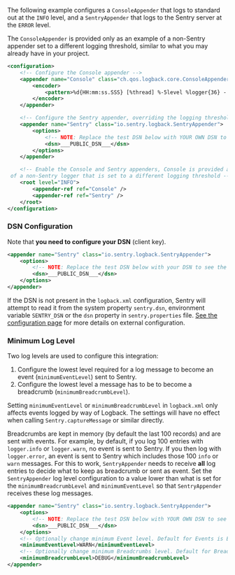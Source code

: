 The following example configures a `ConsoleAppender` that logs to standard out at the `INFO` level, and a `SentryAppender` that logs to the Sentry server at the `ERROR` level.

<Note>

The `ConsoleAppender` is provided only as an example of a non-Sentry appender set to a different logging threshold, similar to what you may already have in your project.

</Note>


```xml
<configuration>
    <!-- Configure the Console appender -->
    <appender name="Console" class="ch.qos.logback.core.ConsoleAppender">
        <encoder>
            <pattern>%d{HH:mm:ss.SSS} [%thread] %-5level %logger{36} - %msg%n</pattern>
        </encoder>
    </appender>

    <!-- Configure the Sentry appender, overriding the logging threshold to the WARN level -->
    <appender name="Sentry" class="io.sentry.logback.SentryAppender">
        <options>
            <!-- NOTE: Replace the test DSN below with YOUR OWN DSN to see the events from this app in your Sentry project/dashboard -->
            <dsn>___PUBLIC_DSN___</dsn>
        </options>
    </appender>

    <!-- Enable the Console and Sentry appenders, Console is provided as an example
 of a non-Sentry logger that is set to a different logging threshold -->
    <root level="INFO">
        <appender-ref ref="Console" />
        <appender-ref ref="Sentry" />
    </root>
</configuration>
```

### DSN Configuration

Note that **you need to configure your DSN** (client key).


```xml
<appender name="Sentry" class="io.sentry.logback.SentryAppender">
    <options>
        <!-- NOTE: Replace the test DSN below with your DSN to see the events from this app in sentry.io -->
        <dsn>___PUBLIC_DSN___</dsn>
    </options>
</appender>
```

If the DSN is not present in the `logback.xml` configuration, Sentry will attempt to read it from the system property `sentry.dsn`, environment variable `SENTRY_DSN` or the `dsn` property in `sentry.properties` file. [See the configuration page](/platforms/java/configuration/) for more details on external configuration.

### Minimum Log Level

Two log levels are used to configure this integration:

1. Configure the lowest level required for a log message to become an event (`minimumEventLevel`) sent to Sentry.
2. Configure the lowest level a message has to be to become a breadcrumb (`minimumBreadcrumbLevel`).

<Note>

Setting `minimumEventLevel` or `minimumBreadcrumbLevel` in `logback.xml` only affects events logged by way of Logback. The settings will have no effect when calling `Sentry.captureMessage` or similar directly.

</Note>

Breadcrumbs are kept in memory (by default the last 100 records) and are sent with events. For example, by default, if you log 100 entries with `logger.info` or `logger.warn`, no event is sent to Sentry. If you then log with `logger.error`, an event is sent to Sentry which includes those 100 `info` or `warn` messages. For this to work, `SentryAppender` needs to receive **all** log entries to decide what to keep as breadcrumb or sent as event. Set the `SentryAppender` log level configuration to a value lower than what is set for the `minimumBreadcrumbLevel` and `minimumEventLevel` so that `SentryAppender` receives these log messages.


```xml
<appender name="Sentry" class="io.sentry.logback.SentryAppender">
    <options>
        <!-- NOTE: Replace the test DSN below with YOUR OWN DSN to see the events from this app in your Sentry project/dashboard -->
        <dsn>___PUBLIC_DSN___</dsn>
    </options>
    <!-- Optionally change minimum Event level. Default for Events is ERROR -->
    <minimumEventLevel>WARN</minimumEventLevel>
    <!-- Optionally change minimum Breadcrumbs level. Default for Breadcrumbs is INFO -->
    <minimumBreadcrumbLevel>DEBUG</minimumBreadcrumbLevel>
</appender>
```
